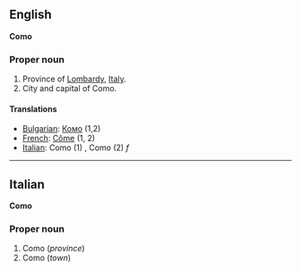 ==English==
'''Como'''

===Proper noun===

#Province of [[Lombardy]], [[Italy]].
#City and capital of Como.

====Translations====

*[[Bulgarian]]: [[Комо]] (1,2)
*[[French]]: [[Côme]] (1, 2)
*[[Italian]]: Como (1) '' '', Como (2) ''f''

----

==Italian==
'''Como'''

===Proper noun===

#Como (''province'')
#Como (''town'')
